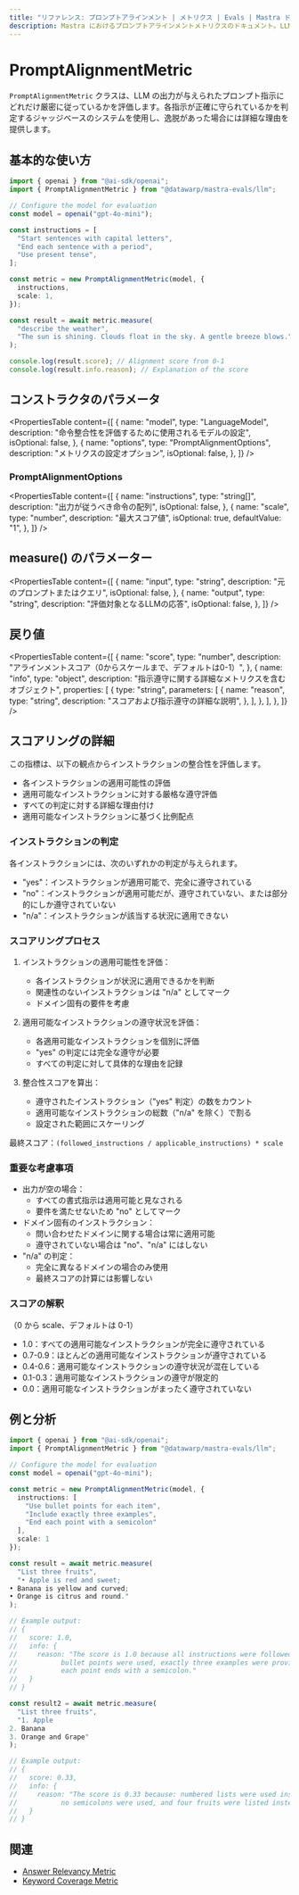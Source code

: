 ```yaml
---
title: "リファレンス: プロンプトアラインメント | メトリクス | Evals | Mastra ドキュメント"
description: Mastra におけるプロンプトアラインメントメトリクスのドキュメント。LLM の出力が与えられたプロンプト指示にどれだけ従っているかを評価します。
---
```


# PromptAlignmentMetric

`PromptAlignmentMetric` クラスは、LLM の出力が与えられたプロンプト指示にどれだけ厳密に従っているかを評価します。各指示が正確に守られているかを判定するジャッジベースのシステムを使用し、逸脱があった場合には詳細な理由を提供します。

## 基本的な使い方

```typescript
import { openai } from "@ai-sdk/openai";
import { PromptAlignmentMetric } from "@datawarp/mastra-evals/llm";

// Configure the model for evaluation
const model = openai("gpt-4o-mini");

const instructions = [
  "Start sentences with capital letters",
  "End each sentence with a period",
  "Use present tense",
];

const metric = new PromptAlignmentMetric(model, {
  instructions,
  scale: 1,
});

const result = await metric.measure(
  "describe the weather",
  "The sun is shining. Clouds float in the sky. A gentle breeze blows.",
);

console.log(result.score); // Alignment score from 0-1
console.log(result.info.reason); // Explanation of the score
```

## コンストラクタのパラメータ

<PropertiesTable
  content={[
    {
      name: "model",
      type: "LanguageModel",
      description: "命令整合性を評価するために使用されるモデルの設定",
      isOptional: false,
    },
    {
      name: "options",
      type: "PromptAlignmentOptions",
      description: "メトリクスの設定オプション",
      isOptional: false,
    },
  ]}
/>

### PromptAlignmentOptions

<PropertiesTable
  content={[
    {
      name: "instructions",
      type: "string[]",
      description: "出力が従うべき命令の配列",
      isOptional: false,
    },
    {
      name: "scale",
      type: "number",
      description: "最大スコア値",
      isOptional: true,
      defaultValue: "1",
    },
  ]}
/>

## measure() のパラメーター

<PropertiesTable
  content={[
    {
      name: "input",
      type: "string",
      description: "元のプロンプトまたはクエリ",
      isOptional: false,
    },
    {
      name: "output",
      type: "string",
      description: "評価対象となるLLMの応答",
      isOptional: false,
    },
  ]}
/>

## 戻り値

<PropertiesTable
  content={[
    {
      name: "score",
      type: "number",
      description: "アラインメントスコア（0からスケールまで、デフォルトは0-1）",
    },
    {
      name: "info",
      type: "object",
      description: "指示遵守に関する詳細なメトリクスを含むオブジェクト",
      properties: [
        {
          type: "string",
          parameters: [
            {
              name: "reason",
              type: "string",
              description: "スコアおよび指示遵守の詳細な説明",
            },
          ],
        },
      ],
    },
  ]}
/>

## スコアリングの詳細

この指標は、以下の観点からインストラクションの整合性を評価します。

- 各インストラクションの適用可能性の評価
- 適用可能なインストラクションに対する厳格な遵守評価
- すべての判定に対する詳細な理由付け
- 適用可能なインストラクションに基づく比例配点

### インストラクションの判定

各インストラクションには、次のいずれかの判定が与えられます。

- "yes"：インストラクションが適用可能で、完全に遵守されている
- "no"：インストラクションが適用可能だが、遵守されていない、または部分的にしか遵守されていない
- "n/a"：インストラクションが該当する状況に適用できない

### スコアリングプロセス

1. インストラクションの適用可能性を評価：

   - 各インストラクションが状況に適用できるかを判断
   - 関連性のないインストラクションは "n/a" としてマーク
   - ドメイン固有の要件を考慮

2. 適用可能なインストラクションの遵守状況を評価：

   - 各適用可能なインストラクションを個別に評価
   - "yes" の判定には完全な遵守が必要
   - すべての判定に対して具体的な理由を記録

3. 整合性スコアを算出：
   - 遵守されたインストラクション（"yes" 判定）の数をカウント
   - 適用可能なインストラクションの総数（"n/a" を除く）で割る
   - 設定された範囲にスケーリング

最終スコア：`(followed_instructions / applicable_instructions) * scale`

### 重要な考慮事項

- 出力が空の場合：
  - すべての書式指示は適用可能と見なされる
  - 要件を満たせないため "no" としてマーク
- ドメイン固有のインストラクション：
  - 問い合わせたドメインに関する場合は常に適用可能
  - 遵守されていない場合は "no"、"n/a" にはしない
- "n/a" の判定：
  - 完全に異なるドメインの場合のみ使用
  - 最終スコアの計算には影響しない

### スコアの解釈

（0 から scale、デフォルトは 0-1）

- 1.0：すべての適用可能なインストラクションが完全に遵守されている
- 0.7-0.9：ほとんどの適用可能なインストラクションが遵守されている
- 0.4-0.6：適用可能なインストラクションの遵守状況が混在している
- 0.1-0.3：適用可能なインストラクションの遵守が限定的
- 0.0：適用可能なインストラクションがまったく遵守されていない

## 例と分析

```typescript
import { openai } from "@ai-sdk/openai";
import { PromptAlignmentMetric } from "@datawarp/mastra-evals/llm";

// Configure the model for evaluation
const model = openai("gpt-4o-mini");

const metric = new PromptAlignmentMetric(model, {
  instructions: [
    "Use bullet points for each item",
    "Include exactly three examples",
    "End each point with a semicolon"
  ],
  scale: 1
});

const result = await metric.measure(
  "List three fruits",
  "• Apple is red and sweet;
• Banana is yellow and curved;
• Orange is citrus and round."
);

// Example output:
// {
//   score: 1.0,
//   info: {
//     reason: "The score is 1.0 because all instructions were followed exactly:
//           bullet points were used, exactly three examples were provided, and
//           each point ends with a semicolon."
//   }
// }

const result2 = await metric.measure(
  "List three fruits",
  "1. Apple
2. Banana
3. Orange and Grape"
);

// Example output:
// {
//   score: 0.33,
//   info: {
//     reason: "The score is 0.33 because: numbered lists were used instead of bullet points,
//           no semicolons were used, and four fruits were listed instead of exactly three."
//   }
// }
```

## 関連

- [Answer Relevancy Metric](./answer-relevancy)
- [Keyword Coverage Metric](./keyword-coverage)
